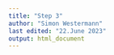 ```yaml
---
title: "Step 3"
author: "Simon Westermann"
last edited: "22.June 2023"
output: html_document
---
```


